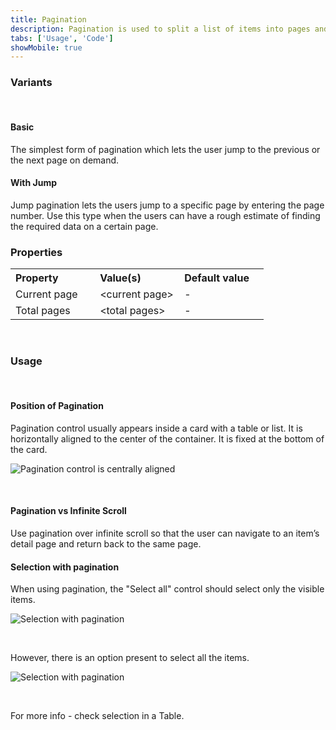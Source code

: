 ```yaml
---
title: Pagination
description: Pagination is used to split a list of items into pages and jump to the next/previous or a specific page for ease of navigation.
tabs: ['Usage', 'Code']
showMobile: true
---
```


### Variants

<br/>

#### Basic

The simplest form of pagination which lets the user jump to the previous or the next page on demand.

<Preview name='components-pagination-basic-pagination--basic-pagination'/>

#### With Jump

Jump pagination lets the users jump to a specific page by entering the page number. Use this type when the users can have a rough estimate of finding the required data on a certain page.

<Preview name='components-pagination-pagination-with-jump--pagination-with-jump'/>

### Properties
<table style="width: 100%">
  <tbody>
    <tr>
      <th style="width:33%; text-align: left;">Property</th>
      <th style="width:33%; text-align: left;">Value(s)</th>
      <th style="width:33%; text-align: left;">Default value</th>
    </tr>
    <tr style="vertical-align: top">
      <td>Current page</td>
      <td>&#60;current page&#62;</td>
      <td>-</td>
    </tr>
    <tr style="vertical-align: top">
      <td>Total pages</td>
      <td>&#60;total pages&#62;</td>
      <td>-</td>
    </tr>
  </tbody>
</table>
<br/>

### Usage

<br/>

#### Position of Pagination

Pagination control usually appears inside a card with a table or list. It is horizontally aligned to the center of the container. It is fixed at the bottom of the card.

![Pagination control is centrally aligned](./images/pagination-1.png)

<br/>

#### Pagination vs Infinite Scroll

Use pagination over infinite scroll so that the user can navigate to an item’s detail page and return back to the same page.

#### Selection with pagination

When using pagination, the "Select all" control should select only the visible items. 

![Selection with pagination](./images/pagination-2.png)

<br/>

However, there is an option present to select all the items.

![Selection with pagination](./images/pagination-3.png)

<br/>

For more info - check selection in a Table.
